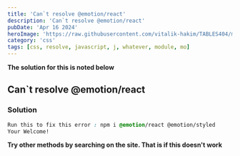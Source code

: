 ```yaml
---
title: 'Can`t resolve @emotion/react'
description: 'Can`t resolve @emotion/react'
pubDate: 'Apr 16 2024'
heroImage: 'https://raw.githubusercontent.com/vitalik-hakim/TABLES404/main/error_b/CSS.png'
category: 'css'
tags: [css, resolve, javascript, j, whatever, module, mo]
---
```


**The solution for this is noted below**

## Can`t resolve @emotion/react

### Solution

```css
Run this to fix this error : npm i @emotion/react @emotion/styled
Your Welcome!
```

**Try other methods by searching on the site. That is if this doesn't work**
